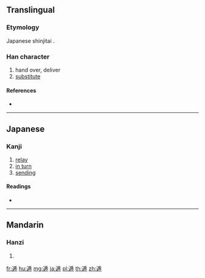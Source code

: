 {{character info/new}}
{{also|遞}}
==Translingual==
{{Han simplified forms|遞|逓|递}}
===Etymology===
Japanese shinjitai {{Han simp|遞|f=虒|t=乕}}.

===Han character===
{{Han char|rn=162|rad=辵|as=07|sn=11|four=|canj=YHQB}}

# hand over, deliver
# [[substitute]]

====References====
* {{Han ref|kx=1257.190|dkj=38881|dj=1743.060|hdz=63843.030|uh=9013|ud=36883}}

----

==Japanese==

===Kanji===
{{ja-kanji|grade=c|rs=辵07}}

# [[relay]]
# [[in turn]]
# [[sending]]

====Readings====
* {{ja-readings|on=[[てい]] (tei)|kun=[[たがいに]] (tagaini), [[かわる]] (kawaru)|nanori=}}

----

==Mandarin==

===Hanzi===
{{cmn-hanzi|pin=[[dì]] ([[di4]]), [[qí]] ([[qi2]]), [[tóu]] ([[tou2]]), [[zhù]] ([[zhu4]])|wg=ti<sup>4</sup>, ch'i<sup>2</sup>, t'ou<sup>2</sup>, chu<sup>4</sup>}}

# {{defn|lang=cmn|sort=辵07}}

[[fr:逓]]
[[hu:逓]]
[[mg:逓]]
[[ja:逓]]
[[pl:逓]]
[[th:逓]]
[[zh:逓]]